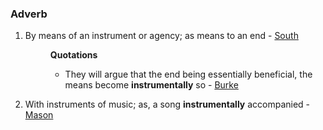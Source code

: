===Adverb===
#By means of an instrument or agency; as means to an end - [[South]]
#:'''Quotations'''
#:*They will argue that the end being essentially beneficial, the means become '''instrumentally''' so - [[Burke]]
#With instruments of music; as, a song '''instrumentally''' accompanied - [[Mason]]